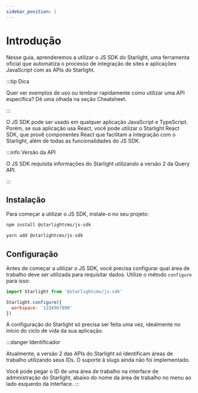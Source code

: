 ```yaml
---
sidebar_position: 1
---
```



# Introdução

Nesse guia, aprenderemos a utilizar o JS SDK do Starlight, uma ferramenta oficial que automatiza o processo
de integração de sites e aplicações JavaScript com as APIs do Starlight.

:::tip Dica

Quer ver exemplos de uso ou lembrar rapidamente como utilizar uma API específica? Dê uma olhada na seção Cheatsheet.

:::

O JS SDK pode ser usado em qualquer aplicação JavaScript e TypeScript. Porém, se sua aplicação usa React, você pode
utilizar o Starlight React SDK, que provê componentes React que facilitam a integração com o Starlight, além de todas
as funcionalidades do JS SDK.

:::info Versão da API

O JS SDK requisita informações do Starlight utilizando a versão 2 da Query API.

:::

## Instalação

Para começar a utilizar o JS SDK, instale-o no seu projeto:

<Tabs>
  <TabItem value="npm" label="npm" default>

  ```bash
  npm install @starlightcms/js-sdk
  ```

  </TabItem>
  <TabItem value="yarn" label="yarn" default>

  ```bash
  yarn add @starlightcms/js-sdk
  ```

  </TabItem>
</Tabs>

## Configuração

Antes de começar a utilizar o JS SDK, você precisa configurar qual área de trabalho deve ser utilizada para requisitar
dados. Utilize o método `configure` para isso:

```js
import Starlight from '@starlightcms/js-sdk'

Starlight.configure({
  workspace: '1234567890'
})
```

A configuração do Starlight só precisa ser feita uma vez, idealmente no início do ciclo de vida da sua aplicação.

:::danger Identificador

Atualmente, a versão 2 das APIs do Starlight só identificam áreas de trabalho utilizando seus IDs. O suporte à slugs
ainda não foi implementado.

Você pode pegar o ID de uma área de trabalho na interface de administração do Starlight, abaixo do nome da área de
trabalho no menu ao lado esquerdo da interface.
:::
